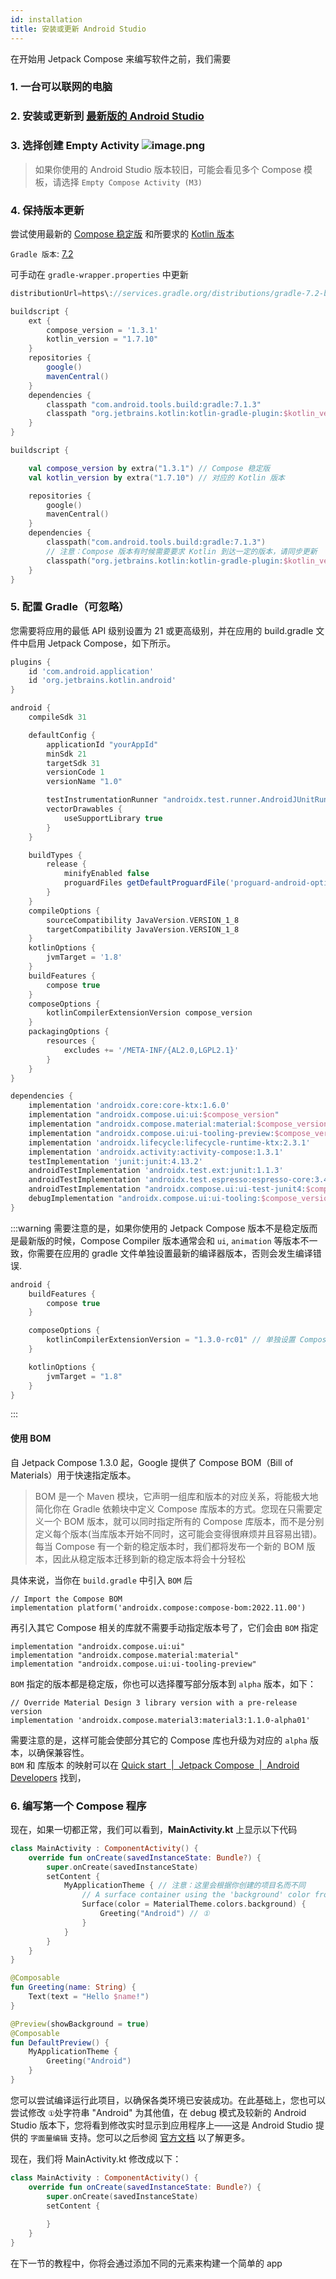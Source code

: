 ```yaml
---
id: installation
title: 安装或更新 Android Studio
---
```



在开始用 Jetpack Compose 来编写软件之前，我们需要

### 1. 一台可以联网的电脑
### 2. **安装或更新到** [最新版的 Android Studio](https://developer.android.com/studio)
### 3. 选择创建 **Empty Activity** ![image.png](https://p9-juejin.byteimg.com/tos-cn-i-k3u1fbpfcp/cca39f9e3a064d0e88f106f15f05bd14~tplv-k3u1fbpfcp-watermark.image?)

> 如果你使用的 Android Studio 版本较旧，可能会看见多个 Compose 模板，请选择 `Empty Compose Activity (M3)`

### 4. 保持版本更新

尝试使用最新的 [Compose 稳定版](https://developer.android.com/jetpack/androidx/releases/compose) 和所要求的 [Kotlin 版本](https://developer.android.com/jetpack/androidx/releases/compose-kotlin)

`Gradle 版本`: [7.2](https://mvnrepository.com/artifact/com.android.tools.build/gradle?repo=google)

可手动在 `gradle-wrapper.properties` 中更新

```gradle title="gradle-wrapper.properties"
distributionUrl=https\://services.gradle.org/distributions/gradle-7.2-bin.zip
```

<Tabs groupId="gradle">
<TabItem value="groovy" label="build.gradle">

```groovy
buildscript {
    ext {
        compose_version = '1.3.1'
        kotlin_version = "1.7.10"
    }
    repositories {
        google()
        mavenCentral()
    }
    dependencies {
        classpath "com.android.tools.build:gradle:7.1.3"
        classpath "org.jetbrains.kotlin:kotlin-gradle-plugin:$kotlin_version"
    }
}
```

</TabItem>
<TabItem value="kts" label="build.gradle.kts">

```kotlin
buildscript {

    val compose_version by extra("1.3.1") // Compose 稳定版
    val kotlin_version by extra("1.7.10") // 对应的 Kotlin 版本

    repositories {
        google()
        mavenCentral()
    }
    dependencies {
        classpath("com.android.tools.build:gradle:7.1.3")
        // 注意：Compose 版本有时候需要要求 Kotlin 到达一定的版本，请同步更新
        classpath("org.jetbrains.kotlin:kotlin-gradle-plugin:$kotlin_version")
    }
}
```

</TabItem>
</Tabs>

### 5. 配置 Gradle（可忽略）

您需要将应用的最低 API 级别设置为 21 或更高级别，并在应用的 build.gradle 文件中启用 Jetpack Compose，如下所示。


```groovy title="build.gradle"
plugins {
    id 'com.android.application'
    id 'org.jetbrains.kotlin.android'
}

android {
    compileSdk 31

    defaultConfig {
        applicationId "yourAppId"
        minSdk 21
        targetSdk 31
        versionCode 1
        versionName "1.0"

        testInstrumentationRunner "androidx.test.runner.AndroidJUnitRunner"
        vectorDrawables {
            useSupportLibrary true
        }
    }

    buildTypes {
        release {
            minifyEnabled false
            proguardFiles getDefaultProguardFile('proguard-android-optimize.txt'), 'proguard-rules.pro'
        }
    }
    compileOptions {
        sourceCompatibility JavaVersion.VERSION_1_8
        targetCompatibility JavaVersion.VERSION_1_8
    }
    kotlinOptions {
        jvmTarget = '1.8'
    }
    buildFeatures {
        compose true
    }
    composeOptions {
        kotlinCompilerExtensionVersion compose_version
    }
    packagingOptions {
        resources {
            excludes += '/META-INF/{AL2.0,LGPL2.1}'
        }
    }
}

dependencies {
    implementation 'androidx.core:core-ktx:1.6.0'
    implementation "androidx.compose.ui:ui:$compose_version"
    implementation "androidx.compose.material:material:$compose_version"
    implementation "androidx.compose.ui:ui-tooling-preview:$compose_version"
    implementation 'androidx.lifecycle:lifecycle-runtime-ktx:2.3.1'
    implementation 'androidx.activity:activity-compose:1.3.1'
    testImplementation 'junit:junit:4.13.2'
    androidTestImplementation 'androidx.test.ext:junit:1.1.3'
    androidTestImplementation 'androidx.test.espresso:espresso-core:3.4.0'
    androidTestImplementation "androidx.compose.ui:ui-test-junit4:$compose_version"
    debugImplementation "androidx.compose.ui:ui-tooling:$compose_version"
}
```

:::warning
需要注意的是，如果你使用的 Jetpack Compose 版本不是稳定版而是最新版的时候，Compose Compiler 版本通常会和 `ui`, `animation` 等版本不一致，你需要在应用的 gradle 文件单独设置最新的编译器版本，否则会发生编译错误.

```groovy
android {
    buildFeatures {
        compose true
    }

    composeOptions {
        kotlinCompilerExtensionVersion = "1.3.0-rc01" // 单独设置 Compose Compiler 版本
    }

    kotlinOptions {
        jvmTarget = "1.8"
    }
}
```
:::

#### 使用 BOM 
自 Jetpack Compose 1.3.0 起，Google 提供了 Compose BOM（Bill of Materials）用于快速指定版本。
> BOM 是一个 Maven 模块，它声明一组库和版本的对应关系，将能极大地简化你在 Gradle 依赖块中定义 Compose 库版本的方式。您现在只需要定义一个 BOM 版本，就可以同时指定所有的 Compose 库版本，而不是分别定义每个版本(当库版本开始不同时，这可能会变得很麻烦并且容易出错)。每当 Compose 有一个新的稳定版本时，我们都将发布一个新的 BOM 版本，因此从稳定版本迁移到新的稳定版本将会十分轻松

具体来说，当你在 `build.gradle` 中引入 `BOM` 后
```
// Import the Compose BOM
implementation platform('androidx.compose:compose-bom:2022.11.00')
```
再引入其它 Compose 相关的库就不需要手动指定版本号了，它们会由 `BOM` 指定
```
implementation "androidx.compose.ui:ui"
implementation "androidx.compose.material:material"
implementation "androidx.compose.ui:ui-tooling-preview"
```
`BOM` 指定的版本都是稳定版，你也可以选择覆写部分版本到 `alpha` 版本，如下：
```
// Override Material Design 3 library version with a pre-release version
implementation 'androidx.compose.material3:material3:1.1.0-alpha01'
```
需要注意的是，这样可能会使部分其它的 Compose 库也升级为对应的 `alpha` 版本，以确保兼容性。  
`BOM` 和 库版本 的映射可以在 [Quick start  |  Jetpack Compose  |  Android Developers](https://developer.android.com/jetpack/compose/setup#bom-version-mapping) 找到，

### 6. 编写第一个 **Compose** 程序
现在，如果一切都正常，我们可以看到，**MainActivity.kt** 上显示以下代码

``` kotlin title="MainActivity.kt"
class MainActivity : ComponentActivity() {
    override fun onCreate(savedInstanceState: Bundle?) {
        super.onCreate(savedInstanceState)
        setContent {
            MyApplicationTheme { // 注意：这里会根据你创建的项目名而不同
                // A surface container using the 'background' color from the theme
                Surface(color = MaterialTheme.colors.background) {
                    Greeting("Android") // ①
                }
            }
        }
    }
}

@Composable
fun Greeting(name: String) {
    Text(text = "Hello $name!")
}

@Preview(showBackground = true)
@Composable
fun DefaultPreview() {
    MyApplicationTheme {
        Greeting("Android")
    }
}
```

您可以尝试编译运行此项目，以确保各类环境已安装成功。在此基础上，您也可以尝试修改 `①`处字符串 "Android" 为其他值，在 debug 模式及较新的 Android Studio 版本下，您将看到修改实时显示到应用程序上——这是 Android Studio 提供的 `字面量编辑` 支持。您可以之后参阅 [官方文档](https://developer.android.com/jetpack/compose/tooling#live-edit-literals) 以了解更多。

现在，我们将 MainActivity.kt 修改成以下：
``` kotlin title="MainActivity.kt"
class MainActivity : ComponentActivity() {
    override fun onCreate(savedInstanceState: Bundle?) {
        super.onCreate(savedInstanceState)
        setContent {
            
        }
    }
}
```

在下一节的教程中，你将会通过添加不同的元素来构建一个简单的 app
